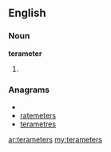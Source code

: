 ==English==

===Noun===
'''terameter'''

# {{plural of|[[terameter]]}}

===Anagrams===
* {{alphagram|aeeemrrstt}}
* [[ratemeters#English|ratemeters]]
* [[terametres#English|terametres]]

[[ar:terameters]]
[[my:terameters]]